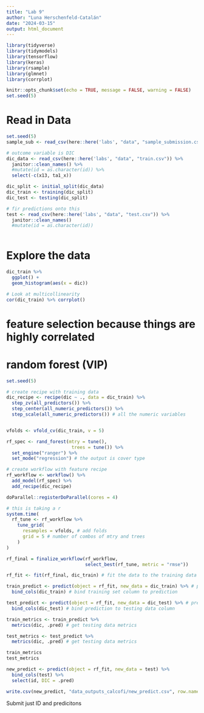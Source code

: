 ```yaml
---
title: "Lab 9"
author: "Luna Herschenfeld-Catalán"
date: "2024-03-15"
output: html_document
---
```


```r

library(tidyverse)
library(tidymodels)
library(tensorflow)
library(keras)
library(rsample)
library(glmnet)
library(corrplot)

knitr::opts_chunk$set(echo = TRUE, message = FALSE, warning = FALSE)
set.seed(5)
```

# Read in Data
```r
set.seed(5)
sample_sub <- read_csv(here::here('labs', "data", "sample_submission.csv"))

# outcome variable is DIC
dic_data <- read_csv(here::here('labs', "data", "train.csv")) %>% 
  janitor::clean_names() %>% 
  #mutate(id = as.character(id)) %>% 
  select(-c(x13, ta1_x))

dic_split <- initial_split(dic_data)
dic_train <- training(dic_split)
dic_test <- testing(dic_split)

# fir predictions onto this
test <- read_csv(here::here('labs', "data", "test.csv")) %>% 
  janitor::clean_names()
  #mutate(id = as.character(id))
                       
```

# Explore the data
```r
dic_train %>% 
  ggplot() +
  geom_histogram(aes(x = dic))

# Look at multicollinearity 
cor(dic_train) %>% corrplot()
```

# feature selection because things are highly correlated 
# random forest (VIP)

```r
set.seed(5)

# create recipe with training data 
dic_recipe <- recipe(dic ~ ., data = dic_train) %>% 
  step_zv(all_predictors()) %>% 
  step_center(all_numeric_predictors()) %>% 
  step_scale(all_numeric_predictors()) # all the numeric variables


vfolds <- vfold_cv(dic_train, v = 5)

rf_spec <- rand_forest(mtry = tune(), 
                        trees = tune()) %>%
  set_engine("ranger") %>% 
  set_mode("regression") # the output is cover type

# create workflow with feature recipe
rf_workflow <- workflow() %>% 
  add_model(rf_spec) %>% 
  add_recipe(dic_recipe)

doParallel::registerDoParallel(cores = 4)

# this is taking a r
system.time(
  rf_tune <- rf_workflow %>% 
    tune_grid(
      resamples = vfolds, # add folds
      grid = 5 # number of combos of mtry and trees
    )
)

rf_final = finalize_workflow(rf_workflow, 
                             select_best(rf_tune, metric = "rmse"))

rf_fit <- fit(rf_final, dic_train) # fit the data to the training data

train_predict <- predict(object = rf_fit, new_data = dic_train) %>% # predict the training set
  bind_cols(dic_train) # bind training set column to prediction

test_predict <- predict(object = rf_fit, new_data = dic_test) %>% # predict the training set
  bind_cols(dic_test) # bind prediction to testing data column

train_metrics <- train_predict %>%
  metrics(dic, .pred) # get testing data metrics

test_metrics <- test_predict %>%
  metrics(dic, .pred) # get testing data metrics

train_metrics
test_metrics

new_predict <- predict(object = rf_fit, new_data = test) %>% 
  bind_cols(test) %>% 
  select(id, DIC = .pred)

write.csv(new_predict, "data_outputs_calcofi/new_predict.csv", row.names=FALSE)
```


Submit just ID and predicitons




